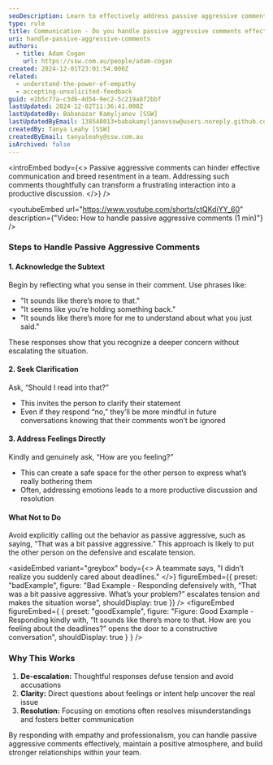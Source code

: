 ```yaml
---
seoDescription: Learn to effectively address passive aggressive comments to foster open communication and better understanding in your team.
type: rule
title: Communication - Do you handle passive aggressive comments effectively?
uri: handle-passive-aggressive-comments
authors:
  - title: Adam Cogan
    url: https://ssw.com.au/people/adam-cogan
created: 2024-12-01T23:01:54.000Z
related:
  - understand-the-power-of-empathy
  - accepting-unsolicited-feedback
guid: e2b5c77a-c3d6-4d54-9ec2-5c219a8f2bbf
lastUpdated: 2024-12-02T11:36:41.000Z
lastUpdatedBy: Babanazar Kamyljanov [SSW]
lastUpdatedByEmail: 138548013+babakamyljanovssw@users.noreply.github.com
createdBy: Tanya Leahy [SSW]
createdByEmail: tanyaleahy@ssw.com.au
isArchived: false
---
```


<introEmbed
  body={<>
Passive aggressive comments can hinder effective communication and breed resentment in a team. Addressing such comments thoughtfully can transform a frustrating interaction into a productive discussion.
  </>}
/>

<youtubeEmbed url="https://www.youtube.com/shorts/ctQKdiYY_60" description={"Video: How to handle passive aggressive comments (1 min)"} />


### Steps to Handle Passive Aggressive Comments

#### 1. Acknowledge the Subtext

Begin by reflecting what you sense in their comment. Use phrases like:

* "It sounds like there’s more to that."
* "It seems like you’re holding something back."
* "It sounds like there’s more for me to understand about what you just said."

These responses show that you recognize a deeper concern without escalating the situation.

#### 2. Seek Clarification

Ask, “Should I read into that?”

* This invites the person to clarify their statement
* Even if they respond “no,” they’ll be more mindful in future conversations knowing that their comments won’t be ignored

#### 3. Address Feelings Directly

Kindly and genuinely ask, “How are you feeling?”

* This can create a safe space for the other person to express what’s really bothering them
* Often, addressing emotions leads to a more productive discussion and resolution

#### What Not to Do

Avoid explicitly calling out the behavior as passive aggressive, such as saying, “That was a bit passive aggressive.” This approach is likely to put the other person on the defensive and escalate tension.


<asideEmbed
  variant="greybox"
  body={<>
    A teammate says, "I didn’t realize you suddenly cared about deadlines."
  </>}
  figureEmbed={{
    preset: "badExample",
    figure: "Bad Example - Responding defensively with, “That was a bit passive aggressive. What’s your problem?” escalates tension and makes the situation worse",
    shouldDisplay: true
  }}
/>
<figureEmbed figureEmbed={ {
  preset: "goodExample",
  figure: "Figure: Good Example - Responding kindly with, “It sounds like there’s more to that. How are you feeling about the deadlines?” opens the door to a constructive conversation",
  shouldDisplay: true
} } />


### Why This Works

1. **De-escalation:** Thoughtful responses defuse tension and avoid accusations
2. **Clarity:** Direct questions about feelings or intent help uncover the real issue
3. **Resolution:** Focusing on emotions often resolves misunderstandings and fosters better communication

By responding with empathy and professionalism, you can handle passive aggressive comments effectively, maintain a positive atmosphere, and build stronger relationships within your team.

